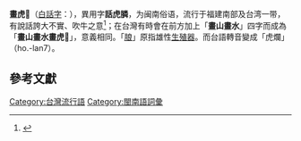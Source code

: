 {{noteTA
|G1=
|1=zh-tw:𡳞;zh-cn:朖;zh-hk:朖;
}}
{{CJK-New-Char|21CDE|ver=B}}
{{expand|time=2014-04-27T03:00:19+00:00}}
{{Infobox Hokkien name
| title                =畫虎爛
| hanji                =畫虎𡳞
| poj                  =Ōe-hó͘-lān
| hanlo                =
| tl                   =Uē-hóo-lān
| bp                   =
| hokkienipa           =
|
| othername1           =異寫
| hanji1               =話虎𡳞
| poj1                 =Ōe-hó͘-lān
| hanlo1               =
| tl1                  =Uē-hóo-lān
| bp1                  =
| hokkienipa1          =
}}
'''畫虎𡳞'''（[[白話字|白話字]]：{{lang|nan|Ōe-hó͘-lān}}），異用字'''話虎膦'''，为闽南俗语，流行于福建南部及台湾一带，有說話誇大不實、吹牛之意<ref>{{Cite web |url=http://twblg.dict.edu.tw/holodict_new/index.html |title=教育部臺灣閩南語常用詞辭典「畫虎𡳞」詞目 |accessdate=2014-04-27 |archive-date=2013-06-21 |archive-url=https://web.archive.org/web/20130621024208/http://twblg.dict.edu.tw/holodict_new/index.html |dead-url=no }}</ref>；在台灣有時會在前方加上「'''畫山畫水'''」四字而成為「'''畫山畫水畫虎𡳞'''」，意義相同。「[[朖|朖]]」原指雄性[[生殖器|生殖器]]。{{Fact|源於佛典中的「吹大法螺」（大吹法螺），「法螺」日語讀成「ホラ（hora）」， |time=}}而台語轉音變成「虎爛」（ho.-lan7）。

==參考文獻==
{{reflist}}

[[Category:台灣流行語|Category:台灣流行語]]
[[Category:閩南語詞彙|Category:閩南語詞彙]]
